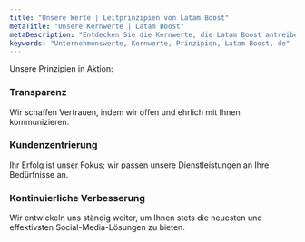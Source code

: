 ```yaml
---
title: "Unsere Werte | Leitprinzipien von Latam Boost"
metaTitle: "Unsere Kernwerte | Latam Boost"
metaDescription: "Entdecken Sie die Kernwerte, die Latam Boost antreiben, und unser Engagement, das Beste für unsere Kunden zu liefern."
keywords: "Unternehmenswerte, Kernwerte, Prinzipien, Latam Boost, de"
---
```


Unsere Prinzipien in Aktion:

### Transparenz
Wir schaffen Vertrauen, indem wir offen und ehrlich mit Ihnen kommunizieren.

### Kundenzentrierung
Ihr Erfolg ist unser Fokus; wir passen unsere Dienstleistungen an Ihre Bedürfnisse an.

### Kontinuierliche Verbesserung
Wir entwickeln uns ständig weiter, um Ihnen stets die neuesten und effektivsten Social-Media-Lösungen zu bieten.